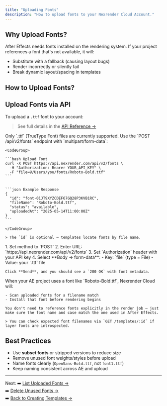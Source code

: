 ```yaml
---
title: "Uploading Fonts"
description: "How to upload fonts to your Nexrender Cloud Account."
---
```


## Why Upload Fonts?

After Effects needs fonts installed on the rendering system. If your project references a font that's not available, it will:

- Substitute with a fallback (causing layout bugs)
- Render incorrectly or silently fail
- Break dynamic layout/spacing in templates

## How to Upload  Fonts?

## Upload Fonts via API

To upload a `.ttf` font to your account:

<APIPlayground endpoint="/fonts" method="POST" />

> See full details in the [API Reference →](/cloud/api-reference#post-/fonts)

<AccordionGroup>
  <Accordion title="Supported Formats">
    Only `.ttf` (TrueType Font) files are currently supported.
  </Accordion>
  <Accordion title="Uploading via API">
    Use the `POST /api/v2/fonts` endpoint with `multipart/form-data`:

    <CodeGroup>

    ```bash Upload Font
    curl -X POST https://api.nexrender.com/api/v2/fonts \
      -H "Authorization: Bearer YOUR_API_KEY" \
      -F "file=@/Users/you/fonts/Roboto-Bold.ttf"
    ```

    
    ```json Example Response
    {
      "id": "font-01JT9XYZCDEF67GQ28P3KVB1RC",
      "fileName": "Roboto-Bold.ttf",
      "status": "available",
      "uploadedAt": "2025-05-14T11:00:00Z"
    }
    ```

    </CodeGroup>

    > The `id` is optional — templates locate fonts by file name.
  </Accordion>
  <Accordion title="Upload via Postman">
    1. Set method to `POST`
    2. Enter URL: `https://api.nexrender.com/api/v2/fonts`
    3. Set `Authorization` header with your API key
    4. Select **Body → form-data**:
       - Key: `file` (type = File)
       - Value: your `.ttf` file

    Click **Send**, and you should see a `200 OK` with font metadata.
  </Accordion>
  <Accordion title="Font Matching Logic">
    When your AE project uses a font like `Roboto-Bold.ttf`, Nexrender Cloud will:

    - Scan uploaded fonts for a filename match
    - Install that font before rendering begins

    You don't need to reference fonts explicitly in the render job — just make sure the font name and case match the one used in After Effects.

    > You can check expected font filenames via `GET /templates/:id` if layer fonts are introspected.
  </Accordion>
</AccordionGroup>

## Best Practices

- Use **subset fonts** or stripped versions to reduce size
- Remove unused font weights/styles before upload
- Name fonts clearly (`OpenSans-Bold.ttf`, not `font1.ttf`)
- Keep naming consistent across AE and upload

---

Next:
➡️ [List Uploaded Fonts →](../fonts/list)\
➡️ [Delete Unused Fonts →](../fonts/delete)\
➡️ [Back to Creating Templates →](../templates/creating)